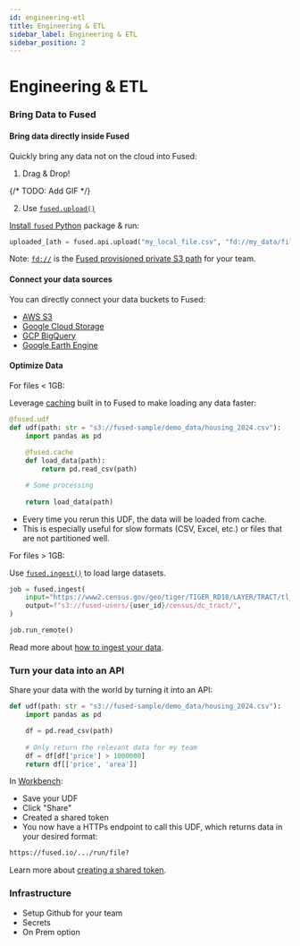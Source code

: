 ```yaml
---
id: engineering-etl
title: Engineering & ETL
sidebar_label: Engineering & ETL
sidebar_position: 2
---
```


# Engineering & ETL


### Bring Data to Fused


#### Bring data directly inside Fused

Quickly bring any data not on the cloud into Fused:

1. Drag & Drop!

{/* TODO: Add GIF */}

2. Use [`fused.upload()`](/python-sdk/api-reference/api/#upload)

[Install `fused` Python](/python-sdk/#python-install) package & run:

```python
uploaded_[ath = fused.api.upload("my_local_file.csv", "fd://my_data/file.csv")]
```

Note: [`fd://`](/core-concepts/content-management/file-system/#fd-s3-bucket) is the [Fused provisioned private S3 path](/core-concepts/content-management/file-system/#fd-s3-bucket) for your team.

#### Connect your data sources

You can directly connect your data buckets to Fused:
- [AWS S3](/workbench/file-explorer/#amazon-s3)
- [Google Cloud Storage](/workbench/file-explorer/#google-cloud-storage-gcs)
- [GCP BigQuery](/tutorials/Geospatial%20with%20Fused/gee_bigquery/#bigquery)
- [Google Earth Engine](/tutorials/Geospatial%20with%20Fused/gee_bigquery/#google-earth-engine)


#### Optimize Data

For files < 1GB:

Leverage [caching](/core-concepts/cache/#caching-basics) built in to Fused to make loading any data faster:

```python
@fused.udf
def udf(path: str = "s3://fused-sample/demo_data/housing_2024.csv"):
    import pandas as pd
    
    @fused.cache
    def load_data(path):
        return pd.read_csv(path)

    # Some processing 
    
    return load_data(path)
```

- Every time you rerun this UDF, the data will be loaded from cache. 
- This is especially useful for slow formats (CSV, Excel, etc.) or files that are not partitioned well.

For files > 1GB:

Use [`fused.ingest()`](/python-sdk/top-level-functions/#fusedingest) to load large datasets.

```python
job = fused.ingest(
    input="https://www2.census.gov/geo/tiger/TIGER_RD18/LAYER/TRACT/tl_rd22_11_tract.zip",
    output=f"s3://fused-users/{user_id}/census/dc_tract/",
)

job.run_remote()
```

Read more about [how to ingest your data](/core-concepts/data-ingestion/ingestion-your-data/). 


### Turn your data into an API

Share your data with the world by turning it into an API:

```python
def udf(path: str = "s3://fused-sample/demo_data/housing_2024.csv"):
    import pandas as pd

    df = pd.read_csv(path)
    
    # Only return the relevant data for my team
    df = df[df['price'] > 1000000]
    return df[['price', 'area']]
```

In [Workbench](/workbench/):
- Save your UDF
- Click "Share"
- Created a shared token
- You now have a HTTPs endpoint to call this UDF, which returns data in your desired format:

```bash
https://fused.io/.../run/file?
```

Learn more about [creating a shared token](/core-concepts/run-udfs/run-small-udfs/#shared-token).


### Infrastructure

- Setup Github for your team
- Secrets
- On Prem option
